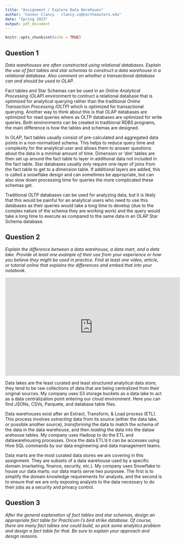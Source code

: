 ```yaml
---
title: "Assignment / Explore Data Warehoues"
author: "Connor Clancy - clancy.co@northeastern.edu"
date: "Spring 2023"
output: pdf_document
---
```


```r
knitr::opts_chunk$set(echo = TRUE)
```

## Question 1
*Data warehouses are often constructed using relational databases. Explain the use of fact tables and star schemas to construct a data warehouse in a relational database. Also comment on whether a transactional database can and should be used to OLAP.*

Fact tables and Star Schemas can be used in an _Online Analytical Processing (OLAP)_ environment to contruct a relational database that is optimized for analytical querying rather than the traditional _Online Transaction Processing (OLTP)_ which is optimized for transactional querying.  Another way to think about this is that OLAP databases are optimized for read queries where as OLTP databases are optimized for write queries. Both environments can be created in traditional RDBS programs, the main difference is how the tables and schemas are designed.  

In OLAP, fact tables usually consist of pre-calculated and aggregated data points in a non-normalized schema. This helps to reduce query time and complexity for the analytical user and allows them to answer questions about the data in a minimal amount of time. Dimension or 'dim' tables are then set up around the fact table to layer in additional data not included in the fact table.  Star databases usually only require one-layer of joins from the fact table to get to a dimension table.  If additional layers are added, this is called a snowflake design and can sometimes be appropriate, but can also slow down processing time for queries the more complicated these schemas get. 

Traditional OLTP databases can be used for analyzing data, but it is likely that this would be painful for an analytical users who need to use this databases as their queries would take a long time to develop (due to the complex nature of the schema they are working work) and the query would take a long time to execute as compared to the same data in an OLAP Star Schema database. 

## Question 2
*Explain the difference between a data warehouse, a data mart, and a data lake. Provide at least one example of their use from your experience or how you believe they might be used in practice. Find at least one video, article, or tutorial online that explains the differences and embed that into your notebook.*

<iframe width="560" height="315" src="https://www.youtube.com/embed/GHpcLEkkmLc" title="YouTube video player" frameborder="0" allow="accelerometer; autoplay; clipboard-write; encrypted-media; gyroscope; picture-in-picture; web-share" allowfullscreen></iframe>

Data lakes are the least curated and least structured analytical data store; they tend to be raw collections of data that are being centralized from their original sources. My company uses S3 storage buckets as a data lake to act as a data centralization point entering our cloud environment.  Here you can find JSONs, CSVs, Parquete, and database table files. 

Data warehouses exist after an Extract, Transform, & Load process (ETL). This process involves _extracting_ data from its source (either the data lake, or possible another source), _transforming_ the data to match the schema of the data in the data warehouse, and then _loading_ the data into the dataw arehouse tables.  My company uses Hadoop to do the ETL and datawarehousing processes.  Once the data ETL'd it can be accesses using Hive SQL commands by our data engineering and data management teams. 

Data marts are the most curated data stores we are covering in this assignment.  They are subsets of a data warehouse used by a specific domain (marketing, finance, security, etc.).  My company uses Snowflake to house our data marts; our data marts serve two purposee. The first is to simplify the domain knowledge requirements for analysts, and the second is to ensure that we are only exposing analysts to the data necessary to do their jobs as a security and privacy control. 

## Question 3
*After the general explanation of fact tables and star schemas, design an appropriate fact table for Practicum I's bird strike database. Of course, there are many fact tables one could build, so pick some analytics problem and design a fact table for that. Be sure to explain your approach and design reasons.*
